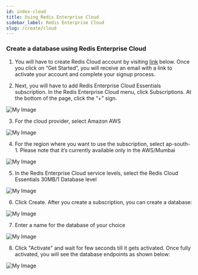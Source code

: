 ```yaml
---
id: index-cloud
title: Using Redis Enterprise Cloud
sidebar_label: Redis Enterprise Cloud
slug: /create/cloud
---
```



### Create a database using Redis Enterprise Cloud 

1. You will have to create Redis Cloud account by visiting [link](https://redislabs.com/try-redis-modules-for-free) below. Once you click on “Get Started”, you will receive an email with a link to activate your account and complete your signup process.



2.  Next, you will have to add  Redis Enterprise Cloud Essentials subscription. In the Redis Enterprise Cloud menu, click Subscriptions. At the bottom of the page, click the “+” sign.

![My Image](images/subscription.png)




3. For the cloud provider, select Amazon AWS

![My Image](images/aws.png)


4. For the region where you want to use the subscription, select ap-south-1. Please note that it’s currently available only in the AWS/Mumbai 

![My Image](images/region.png)


5. In the Redis Enterprise Cloud service levels, select the Redis Cloud Essentials 30MB/1 Database level

![My Image](images/plan.png)

6. Click Create. After you create a subscription, you can create a database:

![My Image](images/createdatabase.png)

7.  Enter a name for the database of your choice

![My Image](images/choosemodule.png)

8. Click "Activate" and wait for few seconds till it gets activated. Once fully activated, you will see the database endpoints as shown below:

![My Image](images/activate.png)


